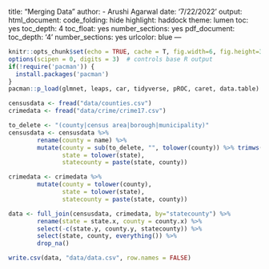 title: "Merging Data"
author:
- Arushi Agarwal
date: '7/22/2022'
output:
  html_document:
    code_folding: hide
    highlight: haddock
    theme: lumen
    toc: yes
    toc_depth: 4
    toc_float: yes
    number_sections: yes
  pdf_document:
    toc_depth: '4'
    number_sections: yes
urlcolor: blue
---


```r
knitr::opts_chunk$set(echo = TRUE, cache = T, fig.width=6, fig.height=3)
options(scipen = 0, digits = 3)  # controls base R output
if(!require('pacman')) {
  install.packages('pacman')
}
pacman::p_load(glmnet, leaps, car, tidyverse, pROC, caret, data.table)
```

```r
censusdata <- fread("data/counties.csv")
crimedata <- fread("data/crime/crime17.csv")
```

```r
to_delete <- "(county|census area|borough|municipality)"
censusdata <- censusdata %>%
        rename(county = name) %>%
        mutate(county = sub(to_delete, "", tolower(county)) %>% trimws(),
               state = tolower(state),
               statecounty = paste(state, county))

crimedata <- crimedata %>%
        mutate(county = tolower(county),
               state = tolower(state),
               statecounty = paste(state, county))

data <- full_join(censusdata, crimedata, by="statecounty") %>%
        rename(state = state.x, county = county.x) %>%
        select(-c(state.y, county.y, statecounty)) %>%
        select(state, county, everything()) %>%
        drop_na()

write.csv(data, "data/data.csv", row.names = FALSE)
```
